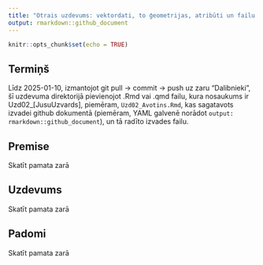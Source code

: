 ```yaml
---
title: "Otrais uzdevums: vektordati, to ģeometrijas, atribūti un failu formāti"
output: rmarkdown::github_document
---
```


```r
knitr::opts_chunk$set(echo = TRUE)
```


## Termiņš

Līdz 2025-01-10, izmantojot git pull -> commit -> push uz zaru "Dalibnieki", 
šī uzdevuma direktorijā pievienojot .Rmd vai .qmd failu, kura nosaukums ir 
Uzd02_[JusuUzvards], piemēram, `Uzd02_Avotins.Rmd`, kas sagatavots izvadei github 
dokumentā (piemēram, YAML galvenē norādot `output: rmarkdown::github_document`), 
un tā radīto izvades failu.

## Premise

Skatīt pamata zarā


## Uzdevums

Skatīt pamata zarā

## Padomi

Skatīt pamata zarā
